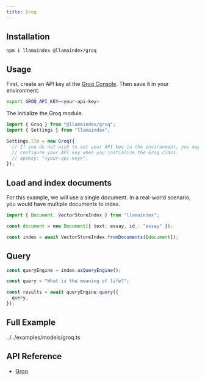 ```yaml
---
title: Groq
---
```


## Installation

```package-install
npm i llamaindex @llamaindex/groq
```

## Usage

First, create an API key at the [Groq Console](https://console.groq.com/keys). Then save it in your environment:

```bash
export GROQ_API_KEY=<your-api-key>
```

The initialize the Groq module.

```ts
import { Groq } from "@llamaindex/groq";
import { Settings } from "llamaindex";

Settings.llm = new Groq({
  // If you do not wish to set your API key in the environment, you may
  // configure your API key when you initialize the Groq class.
  // apiKey: "<your-api-key>",
});
```

## Load and index documents

For this example, we will use a single document. In a real-world scenario, you would have multiple documents to index.

```ts
import { Document, VectorStoreIndex } from "llamaindex";

const document = new Document({ text: essay, id_: "essay" });

const index = await VectorStoreIndex.fromDocuments([document]);
```

## Query

```ts
const queryEngine = index.asQueryEngine();

const query = "What is the meaning of life?";

const results = await queryEngine.query({
  query,
});
```

## Full Example

<include cwd>../../examples/models/groq.ts</include>

## API Reference

- [Groq](/typescript/framework-api-reference/classes/groq/)
